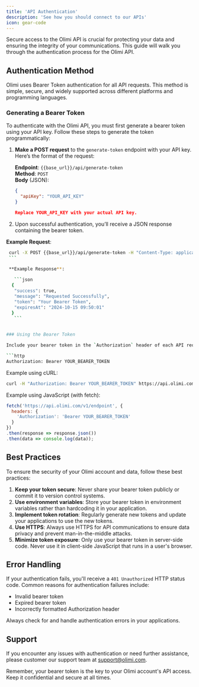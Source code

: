 ```yaml
---
title: 'API Authentication'
description: 'See how you should connect to our APIs'
icon: gear-code
---
```


Secure access to the Olimi API is crucial for protecting your data and ensuring the integrity of your communications. This guide will walk you through the authentication process for the Olimi API.

## Authentication Method

Olimi uses Bearer Token authentication for all API requests. This method is simple, secure, and widely supported across different platforms and programming languages.

### Generating a Bearer Token

To authenticate with the Olimi API, you must first generate a bearer token using your API key. Follow these steps to generate the token programmatically:

1. **Make a POST request** to the `generate-token` endpoint with your API key. Here’s the format of the request:

   **Endpoint**: `{{base_url}}/api/generate-token`  
   **Method**: `POST`  
   **Body** (JSON):
   ```json
   {
     "apiKey": "YOUR_API_KEY"
   }

   Replace YOUR_API_KEY with your actual API key.

2. Upon successful authentication, you’ll receive a JSON response containing the bearer token.

   
 **Example Request**:

   ```bash
    curl -X POST {{base_url}}/api/generate-token -H "Content-Type: application/json" -d '{"apiKey": "YOUR_API_KEY"}'
    ```

    **Example Response**:
      
      ```json
     {
      "success": true,
      "message": "Requested Successfully",
      "token": "Your Bearer Token",
      "expiresAt": "2024-10-15 09:50:01"
     }
      ```
      

### Using the Bearer Token

Include your bearer token in the `Authorization` header of each API request:

```http
Authorization: Bearer YOUR_BEARER_TOKEN
```

Example using cURL:

```bash
curl -H "Authorization: Bearer YOUR_BEARER_TOKEN" https://api.olimi.com/v1/endpoint
```

Example using JavaScript (with fetch):

```javascript
fetch('https://api.olimi.com/v1/endpoint', {
  headers: {
    'Authorization': 'Bearer YOUR_BEARER_TOKEN'
  }
})
.then(response => response.json())
.then(data => console.log(data));
```

## Best Practices

To ensure the security of your Olimi account and data, follow these best practices:

1. **Keep your token secure**: Never share your bearer token publicly or commit it to version control systems.
2. **Use environment variables**: Store your bearer token in environment variables rather than hardcoding it in your application.
3. **Implement token rotation**: Regularly generate new tokens and update your applications to use the new tokens.
4. **Use HTTPS**: Always use HTTPS for API communications to ensure data privacy and prevent man-in-the-middle attacks.
5. **Minimize token exposure**: Only use your bearer token in server-side code. Never use it in client-side JavaScript that runs in a user's browser.

## Error Handling

If your authentication fails, you'll receive a `401 Unauthorized` HTTP status code. Common reasons for authentication failures include:

- Invalid bearer token
- Expired bearer token
- Incorrectly formatted Authorization header

Always check for and handle authentication errors in your applications.

## Support

If you encounter any issues with authentication or need further assistance, please customer our support team at support@olimi.com.

Remember, your bearer token is the key to your Olimi account's API access. Keep it confidential and secure at all times.